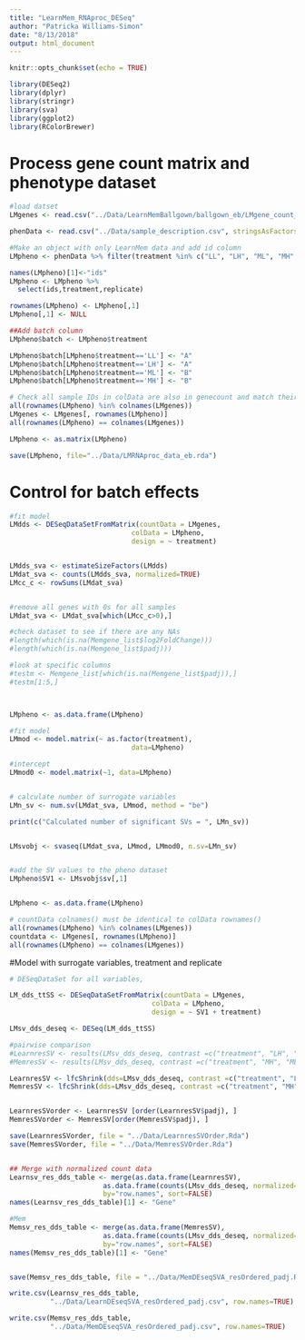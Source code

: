 ```yaml
---
title: "LearnMem_RNAproc_DESeq"
author: "Patricka Williams-Simon"
date: "8/13/2018"
output: html_document
---
```


```r
knitr::opts_chunk$set(echo = TRUE)

library(DESeq2)
library(dplyr)
library(stringr)
library(sva)
library(ggplot2)
library(RColorBrewer)

```


# Process gene count matrix and phenotype dataset

```r

#load datset
LMgenes <- read.csv("../Data/LearnMemBallgown/ballgown_eb/LMgene_count_matrix_eb.csv", row.names="gene_id")

phenData <- read.csv("../Data/sample_description.csv", stringsAsFactors = FALSE)

#Make an object with only LearnMem data and add id column 
LMpheno <- phenData %>% filter(treatment %in% c("LL", "LH", "ML", "MH" ))

names(LMpheno)[1]<-"ids"
LMpheno <- LMpheno %>%
  select(ids,treatment,replicate)

rownames(LMpheno) <- LMpheno[,1]
LMpheno[,1] <- NULL

##Add batch column
LMpheno$batch <- LMpheno$treatment

LMpheno$batch[LMpheno$treatment=='LL'] <- "A"
LMpheno$batch[LMpheno$treatment=='LH'] <- "A"
LMpheno$batch[LMpheno$treatment=='ML'] <- "B"
LMpheno$batch[LMpheno$treatment=='MH'] <- "B"

# Check all sample IDs in colData are also in genecount and match their orders
all(rownames(LMpheno) %in% colnames(LMgenes))
LMgenes <- LMgenes[, rownames(LMpheno)]
all(rownames(LMpheno) == colnames(LMgenes))

LMpheno <- as.matrix(LMpheno)

save(LMpheno, file="../Data/LMRNAproc_data_eb.rda")

```


# Control for batch effects

```r
#fit model
LMdds <- DESeqDataSetFromMatrix(countData = LMgenes,
                              colData = LMpheno, 
                              design = ~ treatment)


LMdds_sva <- estimateSizeFactors(LMdds)
LMdat_sva <- counts(LMdds_sva, normalized=TRUE)
LMcc_c <- rowSums(LMdat_sva)


#remove all genes with 0s for all samples
LMdat_sva <- LMdat_sva[which(LMcc_c>0),]

#check dataset to see if there are any NAs
#length(which(is.na(Memgene_list$log2FoldChange)))
#length(which(is.na(Memgene_list$padj)))

#look at specific columns
#testm <- Memgene_list[which(is.na(Memgene_list$padj)),]
#testm[1:5,]



LMpheno <- as.data.frame(LMpheno)

#fit model
LMmod <- model.matrix(~ as.factor(treatment),
                              data=LMpheno)

#intercept
LMmod0 <- model.matrix(~1, data=LMpheno) 


# calculate number of surrogate variables
LMn_sv <- num.sv(LMdat_sva, LMmod, method = "be")

print(c("Calculated number of significant SVs = ", LMn_sv))


LMsvobj <- svaseq(LMdat_sva, LMmod, LMmod0, n.sv=LMn_sv)


#add the SV values to the pheno dataset
LMpheno$SV1 <- LMsvobj$sv[,1]


LMpheno <- as.data.frame(LMpheno)

# countData colnames() must be identical to colData rownames()
all(rownames(LMpheno) %in% colnames(LMgenes))
countdata <- LMgenes[, rownames(LMpheno)]
all(rownames(LMpheno) == colnames(LMgenes))

```


#Model with surrogate variables, treatment and replicate


```r

# DESeqDataSet for all variables,

LM_dds_ttSS <- DESeqDataSetFromMatrix(countData = LMgenes, 
                                   colData = LMpheno, 
                                   design = ~ SV1 + treatment)

LMsv_dds_deseq <- DESeq(LM_dds_ttSS) 

#pairwise comparison
#LearnresSV <- results(LMsv_dds_deseq, contrast =c("treatment", "LH", "LL"))
#MemresSV <- results(LMsv_dds_deseq, contrast =c("treatment", "MH", "ML"))

LearnresSV <- lfcShrink(dds=LMsv_dds_deseq, contrast =c("treatment", "LH", "LL"))
MemresSV <- lfcShrink(dds=LMsv_dds_deseq, contrast =c("treatment", "MH", "ML"))


LearnresSVorder <- LearnresSV [order(LearnresSV$padj), ]
MemresSVorder <- MemresSV[order(MemresSV$padj), ]

save(LearnresSVorder, file = "../Data/LearnresSVOrder.Rda")
save(MemresSVorder, file = "../Data/MemresSVOrder.Rda")


## Merge with normalized count data
Learnsv_res_dds_table <- merge(as.data.frame(LearnresSV), 
                       as.data.frame(counts(LMsv_dds_deseq, normalized=TRUE)), 
                       by="row.names", sort=FALSE)
names(Learnsv_res_dds_table)[1] <- "Gene"

#Mem
Memsv_res_dds_table <- merge(as.data.frame(MemresSV), 
                       as.data.frame(counts(LMsv_dds_deseq, normalized=TRUE)), 
                       by="row.names", sort=FALSE)
names(Memsv_res_dds_table)[1] <- "Gene"


save(Memsv_res_dds_table, file = "../Data/MemDEseqSVA_resOrdered_padj.Rda")

write.csv(Learnsv_res_dds_table, 
          "../Data/LearnDEseqSVA_resOrdered_padj.csv", row.names=TRUE)

write.csv(Memsv_res_dds_table, 
          "../Data/MemDEseqSVA_resOrdered_padj.csv", row.names=TRUE)



```
